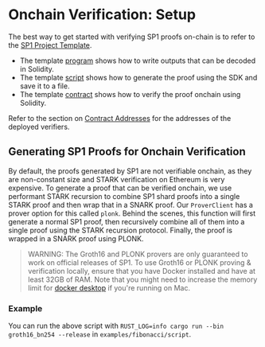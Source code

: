 
# Onchain Verification: Setup

The best way to get started with verifying SP1 proofs on-chain is to refer to the [SP1 Project Template](https://github.com/succinctlabs/sp1-project-template/tree/main).

- The template [program](https://github.com/succinctlabs/sp1-project-template/blob/main/program/src/main.rs) shows how to write outputs that can be decoded in Solidity.
- The template [script](https://github.com/succinctlabs/sp1-project-template/blob/main/script/src/bin/prove.rs) shows how to generate the proof using the SDK and save it to a file.
- The template [contract](https://github.com/succinctlabs/sp1-project-template/blob/main/contracts/src/Fibonacci.sol) shows how to verify the proof onchain using Solidity.

Refer to the section on [Contract Addresses](./contract-addresses) for the addresses of the deployed verifiers.

## Generating SP1 Proofs for Onchain Verification

By default, the proofs generated by SP1 are not verifiable onchain, as they are non-constant size and STARK verification on Ethereum is very expensive. To generate a proof that can be verified onchain, we use performant STARK recursion to combine SP1 shard proofs into a single STARK proof and then wrap that in a SNARK proof. Our `ProverClient` has a prover option for this called `plonk`. Behind the scenes, this function will first generate a normal SP1 proof, then recursively combine all of them into a single proof using the STARK recursion protocol. Finally, the proof is wrapped in a SNARK proof using PLONK.

> WARNING: The Groth16 and PLONK provers are only guaranteed to work on official releases of SP1. To
> use Groth16 or PLONK proving & verification locally, ensure that you have Docker installed and have
> at least 32GB of RAM. Note that you might need to increase the memory limit for
> [docker desktop](https://docs.docker.com/desktop/settings-and-maintenance/settings/#resources) if you're running on Mac.

### Example

<Example/>

You can run the above script with `RUST_LOG=info cargo run --bin groth16_bn254 --release` in `examples/fibonacci/script`.